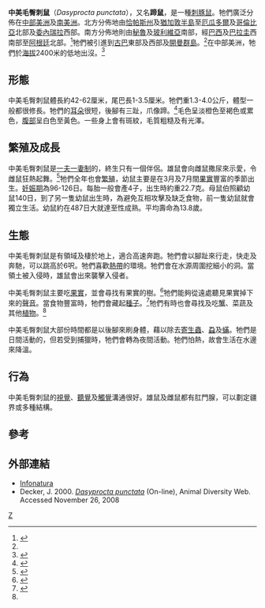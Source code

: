 {{Speciesbox 
| taxon =  Dasyprocta punctata
| status = LC
| status_system = iucn3.1
| status_ref = <ref name=iucn>{{IUCN2008|assessors=Less, E., Ojeda, R., Bidau, C., Timm, T., Samudio, R. & Emmons, L.|year=2008|id=6277|title=Dasyprocta punctata|downloaded=5 January 2009}}</ref>
| image = Dasyprocta punctata guatemala 2004.jpg
| authority = [[約翰·愛德華·格雷|Gray]], 1842
}}

'''中美毛臀刺鼠'''（''Dasyprocta punctata''），又名'''蹄鼠'''，是一種[[刺豚鼠|刺豚鼠]]。牠們廣泛分佈在[[中部美洲|中部美洲]]及[[南美洲|南美洲]]。北方分佈地由[[恰帕斯州|恰帕斯州]]及[[猶加敦半島|猶加敦半島]]至[[厄瓜多爾|厄瓜多爾]]及[[哥倫比亞|哥倫比亞]]北部及[[委內瑞拉|委內瑞拉]]西部。南方分佈地則由[[秘魯|秘魯]]及[[玻利維亞|玻利維亞]]南部，經[[巴西|巴西]]及[[巴拉圭|巴拉圭]]西南部至[[阿根廷|阿根廷]]北部。<ref name=WoodsKilpatrick2005>{{Cite book en|author=Woods, C. A., and C. W. Kilpatrick|year=2005|chapter=Infraorder Hystricognathi|pages=1538-1600|title=Mammal Species of the World, A Taxonomic and Geographic Reference|editor=D. E. Wilson and D. M. Reeder, eds.|edition=Third edition|publisher=Johns Hopkins University Press|location=Baltimore MD}}</ref>牠們被引進到[[古巴|古巴]]東部及西部及[[開曼群島|開曼群島]]。<ref name=WoodsKilpatrick2005/>在中部美洲，牠們於[[海拔|海拔]]2400米的低地出沒。<ref name=Reid1997>{{Cite book en|author=Reid, F. A.|year=1997|title=A field guide to the mammals of Central America and southeast Mexico|publisher=Oxford University Press, Incorporated New York|location=New York|pages=334 pp.}}</ref>

==形態==
中美毛臀刺鼠體長約42-62厘米，尾巴長1-3.5厘米。牠們重1.3-4.0公斤，體型一般都很修長。牠們的[[耳朵|耳朵]]很短，後腳有三趾，爪像蹄。<ref name=Nowak1999>{{Cite book en|author=Nowak, R.|year=1999|title=Walker's Mammals of the World (Sixth Edition, Volume II)|location=Baltimore and London|publisher=The Johns Hopkins University Press}}</ref>毛色呈淡橙色至褐色或累色，[[腹部|腹部]]呈白色至黃色。一些身上會有斑紋，毛質粗糙及有光澤。

==繁殖及成長==
中美毛臀刺鼠是[[一夫一妻制|一夫一妻制]]的，終生只有一個伴侶。雄鼠會向雌鼠撒尿來示愛，令雌鼠狂熱起舞。<ref name=Smythe1978>{{Cite book en|author=Smythe, N.|year=1978|title=The Natural History of the Central American Agouti (''Dasyprocta Punctata'')|url=https://archive.org/details/naturalhistoryof0000smyt|location=Washington, D.C.|publisher=Smithsonian Institutional Press}}</ref>牠們全年也會[[繁殖|繁殖]]，幼鼠主要是在3月及7月間[[果實|果實]]豐富的季節出生。[[妊娠期|妊娠期]]為96-126日。每胎一般會產4子，出生時約重22.7克。母鼠伯照顧幼鼠140日，到了另一隻幼鼠出生時，為避免互相攻擊及缺乏食物，前一隻幼鼠就會獨立生活。幼鼠約在487日大就達至性成熟。平均壽命為13.8歲。

==生態==
中美毛臀刺鼠是有領域及棲於地上，適合高速奔跑。牠們會以腳趾來行走，快走及奔馳，可以跳高於6呎。牠們喜歡[[熱帶|熱帶]]的環境。牠們會在水源周圍挖細小的洞。當領土被入侵時，雄鼠會出來襲擊入侵者。

中美毛臀刺鼠主要吃[[果實|果實]]，並會尋找有果實的樹。<ref name=Grzimek1990>{{Cite book en|author=Grzimek, B.|year=1990|title=Grzimek's Encyclopedia of Mammals (Volume 3)|location=New York|publisher=McGraw-Hill Publishing Company}}</ref>牠們能夠從遠處聽見果實掉下來的[[聲音|聲音]]。當食物豐富時，牠們會藏起[[種子|種子]]。<ref name=Macdonald1984>{{Cite book en|author=Macdonald, D.|year=1984|title=The Encyclopedia of Mammals|url=https://archive.org/details/encyclopediaofma00mals_0|location=New York|publisher=Facts on File Publications}}</ref>牠們有時也會尋找及吃[[蟹|蟹]]、菜蔬及其他[[植物|植物]]。<ref name=Nowak1999/>

中美毛臀刺鼠大部份時間都是以後腳來刷身體，藉以除去[[寄生蟲|寄生蟲]]、[[蝨|蝨]]及[[蟎|蟎]]。牠們是日間活動的，但若受到捕獵時，牠們會轉為夜間活動。牠們怕熱，故會生活在水邊來降溫。

==行為==
中美毛臀刺鼠的[[視覺|視覺]]、[[聽覺|聽覺]]及[[觸覺|觸覺]]溝通很好。雄鼠及雌鼠都有肛門腺，可以劃定疆界或多種結構。

==參考==
{{reflist}}

==外部連結==
* [http://www.natureserve.org/infonatura/ Infonatura]{{Wayback|url=http://www.natureserve.org/infonatura/ |date=20090624031231 }}
* Decker, J. 2000. [http://animaldiversity.ummz.umich.edu/site/accounts/information/Dasyprocta_punctata.html ''Dasyprocta punctata'']{{Wayback|url=http://animaldiversity.ummz.umich.edu/site/accounts/information/Dasyprocta_punctata.html |date=20090213163614 }} (On-line), Animal Diversity Web. Accessed November 26, 2008
{{Taxonbar|from=Q1762247}}

[[Category:刺豚鼠屬|Z]]